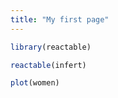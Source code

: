 ```yaml
---
title: "My first page"
---
```


```r
library(reactable)
```

```r
reactable(infert)
```


```r
plot(women)
```
